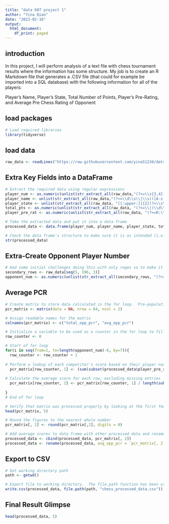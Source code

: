 ```yaml
---
title: "data 607 project 1"
author: "Yina Qiao"
date: "2023-02-18"
output:
  html_document:
    df_print: paged
---
```


## introduction
In this project, I will perform analysis of a text file with chess tournament results where the information has some structure. My
job is to create an R Markdown file that generates a .CSV file (that could for example be imported into a SQL database)
with the following information for all of the players:

Player’s Name, Player’s State, Total Number of Points, Player’s Pre-Rating, and Average Pre Chess Rating of Opponent

## load packages
```r
# Load required libraries
library(tidyverse)
```

## load data
```r
raw_data <- readLines("https://raw.githubusercontent.com/yinaS1234/data-607/main/project%201/tournamentinfo.txt")
```

## Extra Key Fields into a DataFrame
```r
# Extract the required data using regular expressions
player_num <- as.numeric(unlist(str_extract_all(raw_data,"(?<=\\s{3,4})\\d{1,2}(?=\\s)")))
player_name <- unlist(str_extract_all(raw_data,"(?<=\\d\\s\\|\\s)([A-z, -]*\\s){1,}[[:alpha:]]*(?=\\s*\\|)"))
player_state <- unlist(str_extract_all(raw_data, "[[:upper:]]{2}(?=\\s\\|)"))
total_pts <- as.numeric(unlist(str_extract_all(raw_data, "(?<=\\|)\\d\\.\\d")))
player_pre_rat <- as.numeric(unlist(str_extract_all(raw_data, "(?<=R:\\s{1,2})(\\d{3,4}(?=\\s))|(\\d{3,4}(?=P\\d{1,2}\\s*-))")))

# Take the extracted data and put it into a data frame
processed_data <- data.frame(player_num, player_name, player_state, total_pts, player_pre_rat)

# Check the data frame's structure to make sure it is as intended (i.e. number columns are numeric, character columns are character, etc..., and that it has the correct number of rows)
str(processed_data)
```

## Extra-Create Opponent Player Number
```r
# Had some initial challenges doing this with only regex so to make it simpler and a bit more robust I created a new list that only had included the relevant rows from the raw data file.
secondary_rows <- raw_data[seq(5, 196, 3)]
opponent_num <- as.numeric(unlist(str_extract_all(secondary_rows, "(?<=\\|(W|L|D)\\s{2,3})[[:digit:]]{1,2}(?=\\|)|((?<!->)(?<=\\|(U|H|B|X))\\s{4}(?=\\|))")))
```

## Average PCR
```r
# Create matrix to store data calculated in the for loop.  Pre-populating values with NA for more efficient processing in R.
pcr_matrix <- matrix(data = NA, nrow = 64, ncol = 2)

# Assign readable names for the matrix
colnames(pcr_matrix) <- c("total_opp_pcr", "avg_opp_pcr")

# Initialize a variable to be used as a counter in the for loop to fill the corresponding matrix row
row_counter <- 0

# Start of for loop
for(i in seq(from=1, to=length(opponent_num)-6, by=7)){
  row_counter <- row_counter + 1
  
# Perform a lookup of each competitor's score based on their player number and add the up for each row (corresponding to each sequence of 7 data points, w/ value from for loop serving as row 'anchor')
  pcr_matrix[row_counter, 1] <- (sum(subset(processed_data$player_pre_rat, processed_data$player_num %in% opponent_num[seq(from=i, to=i+6, by=1)])))
  
# Calculate the average score for each row, excluding missing entries
  pcr_matrix[row_counter, 2] <- pcr_matrix[row_counter, 1] / length(subset(opponent_num[seq(from=i, to=i+6, by=1)],!is.na(opponent_num[seq(from=i, to=i+6, by=1)])))
  
}
# End of for loop

# Verify that matrix was processed properly by looking at the first few rows of output
head(pcr_matrix, 5)
```


```r
# Round the figures to the nearest whole number
pcr_matrix[, 2] <- round(pcr_matrix[,2], digits = 0)

# Add average scores to data frame with other processed data and rename for readability
processed_data <- cbind(processed_data, pcr_matrix[, 2])
processed_data <- rename(processed_data, avg_opp_pcr = `pcr_matrix[, 2]`)
```

## Export to CSV
```r
# Get working directory path
path <- getwd()

# Export file to working directory.  The file.path function has been used to ensure platform independence (i.e. take into account the different path syntaxes for various operating systems)
write.csv(processed_data, file.path(path, "chess_processed_data.csv"))
```

## Final Result Glimpse
```r
head(processed_data, 5)
```

